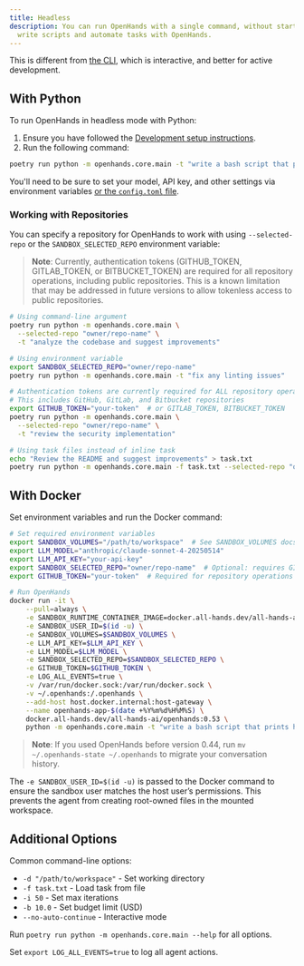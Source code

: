 ```yaml
---
title: Headless
description: You can run OpenHands with a single command, without starting the web application. This makes it easy to
  write scripts and automate tasks with OpenHands.
---
```


This is different from [the CLI](./cli-mode), which is interactive, and better for active development.

## With Python

To run OpenHands in headless mode with Python:
1. Ensure you have followed the [Development setup instructions](https://github.com/All-Hands-AI/OpenHands/blob/main/Development.md).
2. Run the following command:
```bash
poetry run python -m openhands.core.main -t "write a bash script that prints hi"
```

You'll need to be sure to set your model, API key, and other settings via environment variables
[or the `config.toml` file](https://github.com/All-Hands-AI/OpenHands/blob/main/config.template.toml).

### Working with Repositories

You can specify a repository for OpenHands to work with using `--selected-repo` or the `SANDBOX_SELECTED_REPO` environment variable:

> **Note**: Currently, authentication tokens (GITHUB_TOKEN, GITLAB_TOKEN, or BITBUCKET_TOKEN) are required for all repository operations, including public repositories. This is a known limitation that may be addressed in future versions to allow tokenless access to public repositories.

```bash
# Using command-line argument
poetry run python -m openhands.core.main \
  --selected-repo "owner/repo-name" \
  -t "analyze the codebase and suggest improvements"

# Using environment variable
export SANDBOX_SELECTED_REPO="owner/repo-name"
poetry run python -m openhands.core.main -t "fix any linting issues"

# Authentication tokens are currently required for ALL repository operations (public and private)
# This includes GitHub, GitLab, and Bitbucket repositories
export GITHUB_TOKEN="your-token"  # or GITLAB_TOKEN, BITBUCKET_TOKEN
poetry run python -m openhands.core.main \
  --selected-repo "owner/repo-name" \
  -t "review the security implementation"

# Using task files instead of inline task
echo "Review the README and suggest improvements" > task.txt
poetry run python -m openhands.core.main -f task.txt --selected-repo "owner/repo"
```

## With Docker

Set environment variables and run the Docker command:

```bash
# Set required environment variables
export SANDBOX_VOLUMES="/path/to/workspace"  # See SANDBOX_VOLUMES docs for details
export LLM_MODEL="anthropic/claude-sonnet-4-20250514"
export LLM_API_KEY="your-api-key"
export SANDBOX_SELECTED_REPO="owner/repo-name"  # Optional: requires GITHUB_TOKEN
export GITHUB_TOKEN="your-token"  # Required for repository operations

# Run OpenHands
docker run -it \
    --pull=always \
    -e SANDBOX_RUNTIME_CONTAINER_IMAGE=docker.all-hands.dev/all-hands-ai/runtime:0.53-nikolaik \
    -e SANDBOX_USER_ID=$(id -u) \
    -e SANDBOX_VOLUMES=$SANDBOX_VOLUMES \
    -e LLM_API_KEY=$LLM_API_KEY \
    -e LLM_MODEL=$LLM_MODEL \
    -e SANDBOX_SELECTED_REPO=$SANDBOX_SELECTED_REPO \
    -e GITHUB_TOKEN=$GITHUB_TOKEN \
    -e LOG_ALL_EVENTS=true \
    -v /var/run/docker.sock:/var/run/docker.sock \
    -v ~/.openhands:/.openhands \
    --add-host host.docker.internal:host-gateway \
    --name openhands-app-$(date +%Y%m%d%H%M%S) \
    docker.all-hands.dev/all-hands-ai/openhands:0.53 \
    python -m openhands.core.main -t "write a bash script that prints hi"
```

> **Note**: If you used OpenHands before version 0.44, run `mv ~/.openhands-state ~/.openhands` to migrate your conversation history.

The `-e SANDBOX_USER_ID=$(id -u)` is passed to the Docker command to ensure the sandbox user matches the host user’s
permissions. This prevents the agent from creating root-owned files in the mounted workspace.

## Additional Options

Common command-line options:
- `-d "/path/to/workspace"` - Set working directory
- `-f task.txt` - Load task from file
- `-i 50` - Set max iterations
- `-b 10.0` - Set budget limit (USD)
- `--no-auto-continue` - Interactive mode

Run `poetry run python -m openhands.core.main --help` for all options.

Set `export LOG_ALL_EVENTS=true` to log all agent actions.
